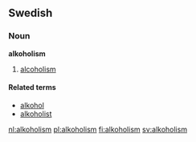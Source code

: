 ==Swedish==
{{wikipedia|lang=sv}}
===Noun===
{{sv-noun-unc-c|2=alkoholismen}}
'''alkoholism''' {{c}}
# [[alcoholism]]

====Related terms====
* [[alkohol]]
* [[alkoholist]]

{{defn|Estonian}}

[[nl:alkoholism]]
[[pl:alkoholism]]
[[fi:alkoholism]]
[[sv:alkoholism]]